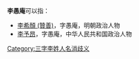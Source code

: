 '''李愚庵'''可以指：
* [[李希顏_(贊善)|李希顏 (贊善)]]，字愚庵，明朝政治人物
* [[李予昂|李予昂]]，字愚庵，中华人民共和国政治人物

{{disambig}}

[[Category:三字李姓人名消歧义|Category:三字李姓人名消歧义]]